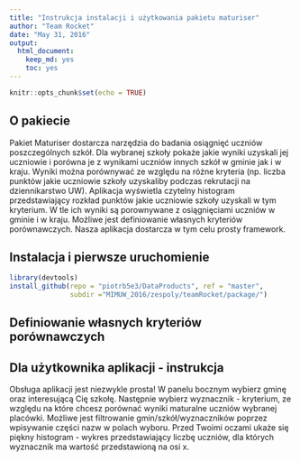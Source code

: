 ```yaml
---
title: "Instrukcja instalacji i użytkowania pakietu maturiser"
author: "Team Rocket"
date: "May 31, 2016"
output: 
  html_document: 
    keep_md: yes
    toc: yes
---
```


```r
knitr::opts_chunk$set(echo = TRUE)
```

## O pakiecie

Pakiet Maturiser dostarcza narzędzia do badania osiągnięć uczniów poszczególnych szkół. Dla wybranej szkoły pokaże jakie wyniki uzyskali jej uczniowie i porówna je z wynikami uczniów innych szkół w gminie jak i w kraju. Wyniki można porównywać ze względu na różne kryteria (np. liczba punktów jakie uczniowie szkoły uzyskaliby podczas rekrutacji na dziennikarstwo UW). Aplikacja wyświetla czytelny histogram przedstawiający rozkład punktów jakie uczniowie szkoły uzyskali w tym kryterium. W tle ich wyniki są porownywane z osiągnięciami uczniów w gminie i w kraju. Możliwe jest definiowanie własnych kryteriów porównawczych. Nasza aplikacja dostarcza w tym celu prosty framework.


## Instalacja i pierwsze uruchomienie
```r
library(devtools)
install_github(repo = "piotrb5e3/DataProducts", ref = "master",
               subdir ="MIMUW_2016/zespoly/teamRocket/package/")
```

## Definiowanie własnych kryteriów porównawczych

## Dla użytkownika aplikacji - instrukcja

Obsługa aplikacji jest niezwykle prosta! W panelu bocznym wybierz gminę oraz interesującą Cię szkołę. Następnie wybierz wyznacznik - kryterium, ze względu na które chcesz porównać wyniki maturalne uczniów wybranej placówki. Możliwe jest filtrowanie gmin/szkół/wyznaczników poprzez wpisywanie części nazw w polach wyboru. Przed Twoimi oczami ukaże się piękny histogram - wykres przedstawiający liczbę uczniów, dla których wyznacznik ma wartość przedstawioną na osi x.
